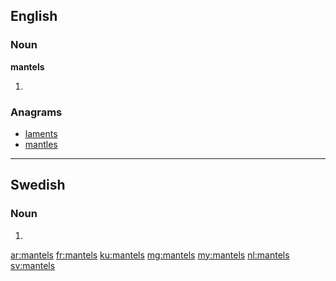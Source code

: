 ==English==

===Noun===
'''mantels'''

# {{plural of|mantel}}

===Anagrams===
* [[laments#English|laments]]
* [[mantles#English|mantles]]

----

==Swedish==

===Noun===
{{head|sv|noun form}}

# {{sv-noun-form-indef-gen|mantel}}

[[ar:mantels]]
[[fr:mantels]]
[[ku:mantels]]
[[mg:mantels]]
[[my:mantels]]
[[nl:mantels]]
[[sv:mantels]]